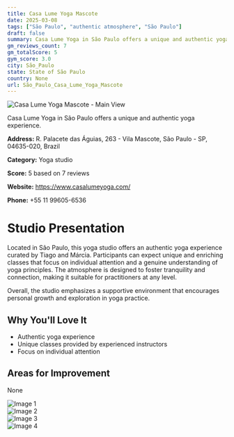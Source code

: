 ```yaml
---
title: Casa Lume Yoga Mascote
date: 2025-03-08
tags: ["São Paulo", "authentic atmosphere", "São Paulo"]  
draft: false
summary: Casa Lume Yoga in São Paulo offers a unique and authentic yoga experience.
gm_reviews_count: 7
gm_totalScore: 5
gym_score: 3.0
city: São_Paulo
state: State of São Paulo
country: None
url: São_Paulo_Casa_Lume_Yoga_Mascote
---
```


<div className="aspect-[16/9] relative my-8">
  <img 
    src="https://lh5.googleusercontent.com/p/AF1QipPixZ5SwEp5AstUBo_6T9dXFvBqLwlPwl9UFZkU=w1920-h1080-k-no"
    alt="Casa Lume Yoga Mascote - Main View"
    className="object-cover absolute inset-0 w-full h-full rounded-lg"
  />
</div>

Casa Lume Yoga in São Paulo offers a unique and authentic yoga experience.

**Address:** R. Palacete das Águias, 263 - Vila Mascote, São Paulo - SP, 04635-020, Brazil

**Category:** Yoga studio

**Score:** 5 based on 7 reviews

**Website:** https://www.casalumeyoga.com/

**Phone:** +55 11 99605-6536

# Studio Presentation

Located in São Paulo, this yoga studio offers an authentic yoga experience curated by Tiago and Márcia. Participants can expect unique and enriching classes that focus on individual attention and a genuine understanding of yoga principles. The atmosphere is designed to foster tranquility and connection, making it suitable for practitioners at any level.

Overall, the studio emphasizes a supportive environment that encourages personal growth and exploration in yoga practice.

## Why You'll Love It

- Authentic yoga experience
- Unique classes provided by experienced instructors
- Focus on individual attention

## Areas for Improvement

None

<div className="grid grid-cols-1 xl:grid-cols-2 gap-4 my-8">
<div className="aspect-[4/3] relative"><img src="https://lh3.googleusercontent.com/p/AF1QipOLuEdnpHqdNRNVIqZ8HnK39lPVUvDiKRMSdhWg=w1920-h1080-k-no" alt="Image 1" className="object-cover absolute inset-0 w-full h-full rounded-lg" /></div>
<div className="aspect-[4/3] relative"><img src="https://lh5.googleusercontent.com/p/AF1QipOw0hvecnMAxx55K2qcQ4bkdHjPg8ECcfSVYoGr=w1920-h1080-k-no" alt="Image 2" className="object-cover absolute inset-0 w-full h-full rounded-lg" /></div>
<div className="aspect-[4/3] relative"><img src="https://lh5.googleusercontent.com/p/AF1QipNsqYYSA4Z6Ux-gRwfZYfv0O7vieHdxELoQg_6I=w1920-h1080-k-no" alt="Image 3" className="object-cover absolute inset-0 w-full h-full rounded-lg" /></div>
<div className="aspect-[4/3] relative"><img src="https://lh3.googleusercontent.com/p/AF1QipPKKujyzYIXzBqo2yEsVHNlraEAgeKFiz9eHoHl=w1920-h1080-k-no" alt="Image 4" className="object-cover absolute inset-0 w-full h-full rounded-lg" /></div>
</div>